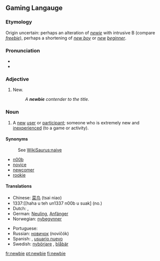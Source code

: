 ==Gaming Langauge==

===Etymology===
Origin uncertain: perhaps an alteration of ''[[newie]]'' with intrusive B (compare ''[[freebie]]''), perhaps a shortening of ''[[new boy]]'' or ''[[new]] [[beginner]]''.

===Pronunciation===
*{{IPA|/ˈnjuːbi/}}
* {{rhymes|uːbi}}

===Adjective===
{{en-adj|-}}

# {{context|slang|internet}} New.
#:''A '''newbie''' contender to the title''.

===Noun===
{{en-noun}}

# {{context|slang|internet}} A [[new]] [[user]] or [[participant]]; someone who is extremely new and [[inexperienced]] (to a game or activity).

====Synonyms====
:See [[WikiSaurus:naive]]
* [[n00b]]
* [[novice]]
* [[newcomer]]
* [[rookie]]

====Translations====
{{trans-top|new (inexperienced) user or participant}}
*Chinese: [[菜鸟]] (tsai niao)
*1337:[[haha u teh un1337 n00b u suak] (no.)
*Dutch: {{t|nl|nieuweling|m}}, {{t|nl|beginneling|m}}
*German: [[Neuling]], [[Anfänger]]
*Norwegian: [[nybegynner]]
{{trans-mid}}
*Portuguese: {{t|pt|novato}}
*Russian: [[новичок]] (novičók) {{m}}
*Spanish: {{t|es|novato}}, [[usuario nuevo]] {{m}}
*Swedish: [[nybörjare]] {{c}}, [[blåbär]] {{n}}
{{trans-bottom}}

[[fr:newbie]]
[[pt:newbie]]
[[fi:newbie]]